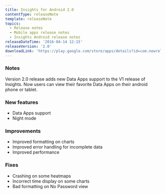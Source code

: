 ```yaml
---
title: Insights for Android 2.0
contentType: releaseNote
template: releaseNote
topics:
  - Release notes
  - Mobile apps release notes
  - Insights Android release notes
releaseDateTime: '2016-04-14 12:15'
releaseVersion: '2.0'
downloadLink: 'https://play.google.com/store/apps/details?id=com.newrelic.insights&hl=en'
---
```


### Notes

Version 2.0 release adds new Data Apps support to the V1 release of Insights. Now users can view their favorite Data Apps on their android phone or tablet.

### New features

* Data Apps support
* Night mode

### Improvements

* Improved formatting on charts
* Improved error handling for incomplete data
* Improved performance

### Fixes

* Crashing on some heatmaps
* Incorrect time display on some charts
* Bad formatting on No Password view
